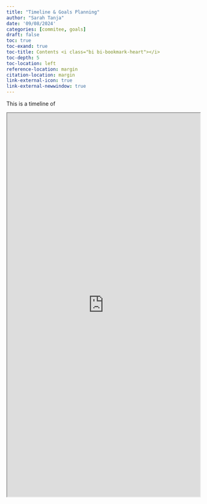 ```yaml
---
title: "Timeline & Goals Planning"
author: "Sarah Tanja"
date: '09/08/2024'
categories: [commitee, goals]
draft: false
toc: true
toc-exand: true
toc-title: Contents <i class="bi bi-bookmark-heart"></i>
toc-depth: 5
toc-location: left
reference-location: margin
citation-location: margin
link-external-icon: true
link-external-newwindow: true
---
```


This is a timeline of 

<iframe src="https://docs.google.com/spreadsheets/d/e/2PACX-1vS-FltS0gz5v6VDqsQWJwW0jDbWHTP0Jkc9JmMBL4_0tbcKZqxzAEJp5i3mxbxD8DZ8RxsXmvY7P9X8/pubhtml?gid=0&single=true"
        width="100%" 
        height="1000px">

</iframe>
